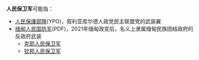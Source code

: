 '''人民保卫军'''可能指：
*[[人民保護部隊|人民保護部隊]](YPG)，叙利亚库尔德人政党民主联盟党的武装翼
*[[缅甸人民国防军|缅甸人民国防军]](PDF)，2021年缅甸政变后，名义上隶属缅甸民族团结政府的反政府武装
**[[克耶人民保卫军|克耶人民保卫军]]
**[[钦邦人民保卫军|钦邦人民保卫军]]
{{消歧义}}